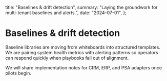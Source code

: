   title: "Baselines & drift detection",
  summary: "Laying the groundwork for multi-tenant baselines and alerts.",
  date: "2024-07-01",
};

# Baselines & drift detection

Baseline libraries are moving from whiteboards into structured templates. We are pairing system health metrics with alerting patterns so operators can respond quickly when playbooks fall out of alignment.

We will share implementation notes for CRM, ERP, and PSA adapters once pilots begin.
